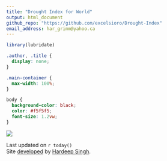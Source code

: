 ```yaml
---
title: "Drought Index for World"
output: html_document
github_repo: "https://github.com/excelsioro/Drought-Index"
email_address: har_grimm@yahoo.ca
---
```


```r
library(lubridate)
```

```css
.author, .title {
  display: none;
}

.main-container {
  max-width: 100%;
}

body {
  background-color: black;
  color: #f5f5f5;
  font-size: 1.2vw;
}
```

![](visuals/world_drought.png)

Last updated on `r today()`  
Site [developed](`r rmarkdown::metadata$github_repo`) by [Hardeep Singh](mailto:`r rmarkdown::metadata$email_address`).

